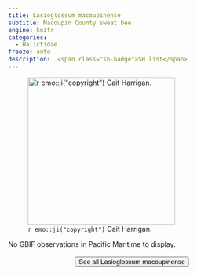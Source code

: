 ```yaml
---
title: Lasioglossum macoupinense
subtitle: Macoupin County sweat bee
engine: knitr
categories:
  - Halictidae
freeze: auto
description:  <span class="sh-badge">SH list</span>
---
```

![`r emo::ji("copyright")` Cait Harrigan.](/files/no_bee.png){height=300}



No GBIF observations in Pacific Maritime to display.
<br><br>
<center>


<a href="NA"><button type="button" class="btn btn-secondary">See all Lasioglossum macoupinense <i class="fa-solid fa-arrow-up-right-from-square"></i> </button></a>
</center>
